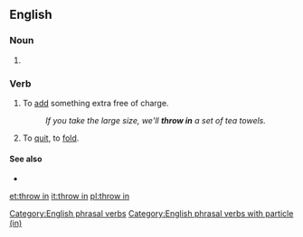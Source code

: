 {{also|throw-in|throwin'}}
==English==

===Noun===
{{en-noun|-}}

# {{alternative form of|throw-in|lang=en}}

===Verb===
{{head|en|verb|head=[[throw]] [[in]]}}

# {{lb|en|idiomatic}} To [[add]] something extra free of charge.
#: ''If you take the large size, we'll '''throw in''' a set of tea towels.''
# {{lb|en|idiomatic}} To [[quit]], to [[fold]].

====See also====
* {{l|en|throw in with}}

[[Category:English phrasal verbs]]
[[Category:English phrasal verbs with particle (in)]]

[[et:throw in]]
[[it:throw in]]
[[pl:throw in]]